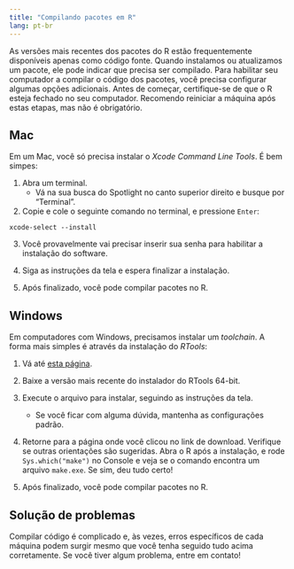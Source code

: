 ```yaml
---
title: "Compilando pacotes em R"
lang: pt-br
---
```


As versões mais recentes dos pacotes do R estão frequentemente disponíveis apenas
como código fonte.
Quando instalamos ou atualizamos um pacote, ele pode indicar
que precisa ser compilado. Para habilitar seu computador a compilar o código
dos pacotes, você precisa configurar algumas opções adicionais.
Antes de começar, certifique-se de que o R esteja fechado no seu computador.
Recomendo reiniciar a máquina após estas etapas, mas não é obrigatório.

## Mac

Em um Mac, você só precisa instalar o *Xcode Command Line Tools*. É bem simpes:

1. Abra um terminal.
    - Vá na sua busca do Spotlight no canto superior direito e busque por "Terminal".
    
2. Copie e cole o seguinte comando no terminal, e pressione `Enter`:

  `xcode-select --install`
  
3. Você provavelmente vai precisar inserir sua senha para habilitar a instalação
do software.

4. Siga as instruções da tela e espera finalizar a instalação.

5. Após finalizado, você pode compilar pacotes no R.

## Windows

Em computadores com Windows, precisamos instalar um *toolchain*. A forma mais
simples é através da instalação do *RTools*:

1. Vá até [esta página](https://cran.r-project.org/bin/windows/Rtools/).

2. Baixe a versão mais recente do instalador do RTools 64-bit.

3. Execute o arquivo para instalar, seguindo as instruções da tela.
    - Se você ficar com alguma dúvida, mantenha as configurações padrão.
    
4. Retorne para a página onde você clicou no link de download. Verifique se
outras orientações são sugeridas. Abra o R após a instalação, e rode
`Sys.which("make")` no Console e veja se o comando encontra um arquivo
`make.exe`. Se sim, deu tudo certo!

5. Após finalizado, você pode compilar pacotes no R.

## Solução de problemas

Compilar código é complicado e, às vezes, erros específicos de cada
máquina podem surgir mesmo que você tenha seguido tudo acima corretamente.
Se você tiver algum problema, entre em contato!